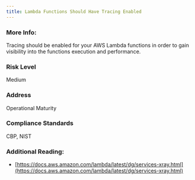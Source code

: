 ```yaml
---
title: Lambda Functions Should Have Tracing Enabled
---
```


### More Info:

Tracing should be enabled for your AWS Lambda functions in order to gain visibility into the functions execution and performance.

### Risk Level

Medium

### Address

Operational Maturity

### Compliance Standards

CBP, NIST

### Additional Reading:

- [https://docs.aws.amazon.com/lambda/latest/dg/services-xray.html](https://docs.aws.amazon.com/lambda/latest/dg/services-xray.html)
